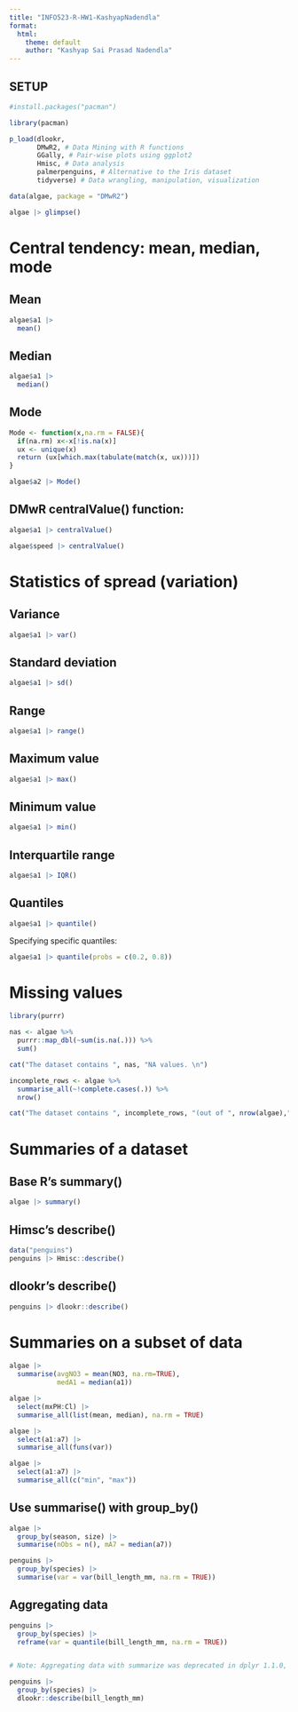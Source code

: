 ```yaml
---
title: "INFO523-R-HW1-KashyapNadendla"
format:
  html:
    theme: default
    author: "Kashyap Sai Prasad Nadendla"
---
```


## SETUP

```r

#install.packages("pacman")

library(pacman)

p_load(dlookr,
       DMwR2, # Data Mining with R functions
       GGally, # Pair-wise plots using ggplot2
       Hmisc, # Data analysis 
       palmerpenguins, # Alternative to the Iris dataset
       tidyverse) # Data wrangling, manipulation, visualization
```

```r

data(algae, package = "DMwR2")

algae |> glimpse()
```

# **Central tendency: mean, median, mode**

## Mean

```r

algae$a1 |>
  mean()
```

## Median

```r

algae$a1 |>
  median()
```

## Mode

```r

Mode <- function(x,na.rm = FALSE){
  if(na.rm) x<-x[!is.na(x)]
  ux <- unique(x)
  return (ux[which.max(tabulate(match(x, ux)))])
}

algae$a2 |> Mode()
```

## DMwR centralValue() function:

```r

algae$a1 |> centralValue()
```

```r

algae$speed |> centralValue()
```

# **Statistics of spread (variation)**

## **Variance**

```r

algae$a1 |> var()
```

## **Standard deviation**

```r

algae$a1 |> sd()
```

## **Range**

```r

algae$a1 |> range()
```

## **Maximum value**

```r

algae$a1 |> max()
```

## **Minimum value**

```r

algae$a1 |> min()
```

## **Interquartile range**

```r

algae$a1 |> IQR()
```

## **Quantiles**

```r

algae$a1 |> quantile()
```

Specifying specific quantiles:

```r

algae$a1 |> quantile(probs = c(0.2, 0.8))
```

# **Missing values**

```r

library(purrr)

nas <- algae %>% 
  purrr::map_dbl(~sum(is.na(.))) %>% 
  sum()

cat("The dataset contains ", nas, "NA values. \n")
```

```r

incomplete_rows <- algae %>% 
  summarise_all(~!complete.cases(.)) %>%
  nrow()

cat("The dataset contains ", incomplete_rows, "(out of ", nrow(algae),") incomplete rows. \n")
```

# **Summaries of a dataset**

## Base R's summary()

```r

algae |> summary()
```

## Himsc's describe()

```r

data("penguins")
penguins |> Hmisc::describe()

```

## dlookr's describe()

```r

penguins |> dlookr::describe()
```

# **Summaries on a subset of data**

```r

algae |>
  summarise(avgNO3 = mean(NO3, na.rm=TRUE),
            medA1 = median(a1))
```

```r

algae |>
  select(mxPH:Cl) |>
  summarise_all(list(mean, median), na.rm = TRUE)

```

```r

algae |>
  select(a1:a7) |>
  summarise_all(funs(var))
```

```r

algae |>
  select(a1:a7) |>
  summarise_all(c("min", "max"))
```

## Use summarise() with group_by()

```r

algae |>
  group_by(season, size) |>
  summarise(nObs = n(), mA7 = median(a7))
```

```r

penguins |> 
  group_by(species) |>
  summarise(var = var(bill_length_mm, na.rm = TRUE))
```

## **Aggregating data**

```r

penguins |>
  group_by(species) |>
  reframe(var = quantile(bill_length_mm, na.rm = TRUE))
```

```r

```

```r

# Note: Aggregating data with summarize was deprecated in dplyr 1.1.0, reframe() should be used instead. Use dlookr…

penguins |>
  group_by(species) |>
  dlookr::describe(bill_length_mm)

```
